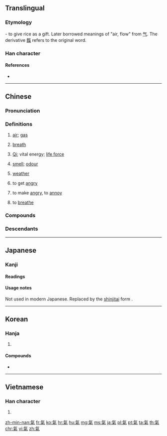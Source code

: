 {{also|气|気|炁}}
==Translingual==
{{Han simplified forms|氣|気|气}}

===Etymology===
{{Han compound|气|米|c1=p|c2=s|t2=rice|ls=psc}} - to give rice as a gift. Later borrowed meanings of "air, flow" from [[气]]. The derivative [[餼]] refers to the original word.

===Han character===
{{Han char|rn=84|rad=气|as=06|sn=10|four=80917|canj=ONFD|ids=⿹气米}}

====References====
* {{Han ref|kx=0599.120|dkj=17059|dj=0990.260|hdz=32011.140|uh=6C23|ud=27683|bh=AEF0|bd=44784}}

----

==Chinese==
{{zh-forms|s=气}}

===Pronunciation===
{{zh-pron
|m=qì
|ma=Zh-qì.ogg
|c=hei3
|h=pfs=hi
|md=ké
|mn=khì/khùi
|mn_note=khùi - vernacular, khì - literary
|w=2qi
|mc=y
|oc=y
|cat=n,v
}}

===Definitions===
{{zh-hanzi}}

# [[air]]; [[gas]]
#: {{zh-l|天然氣|natural gas}}
#: {{zh-usex|出去 透 透氣！|Go out to breathe fresh '''air'''!}}
#: {{zh-usex|輪胎 漏 '''氣''' 了。|The tire leaks '''air'''.}}
# [[breath]]
#: {{zh-usex|喘不過'''氣''' 來|to be out of '''breath'''}}
#: {{zh-usex|我 會 戰鬥 到 最后 一 口 '''氣'''。|I will fight to my last '''breath'''.}}
# {{lb|zh|Chinese philosophy}} [[qi|Qi]]; vital energy; [[life force]]
# [[smell]]; [[odour]]
#: {{zh-l|氣味|smell}}
#: {{zh-usex|把 廚炊 的 煙火 '''氣''' 從 衣服 上 去掉 是 很 難 的。|It is difficult to remove the '''smell''' of cooking from clothes.}}
# [[weather]]
#: {{zh-l|天氣|weather}}
# to get [[angry]]
#: {{zh-l|生氣|to get angry}}
# to make [[angry]], to [[annoy]]
#: {{zh-usex|別 '''氣''' 我！|Don't '''annoy''' me!}}
# to [[breathe]]

===Compounds===
{{der5
|{{zh-l|氣昂昂/气昂昂}}
|{{zh-l|氣泵/气泵}}
|{{zh-l|氣不打一處來/气不打一处来}}
|{{zh-l|氣不忿兒/气不忿儿}}
|{{zh-l|氣不公/气不公}}
|{{zh-l|氣不過/气不过}}
|{{zh-l|氣不平/气不平}}
|{{zh-l|氣沖沖/气冲冲}}
|{{zh-l|氣沖牛鬥/气冲牛斗}}
|{{zh-l|氣沖鬥牛/气冲斗牛}}
|{{zh-l|氣沖霄漢/气冲霄汉}}
|{{zh-l|氣喘/气喘}}
|{{zh-l|氣喘喘/气喘喘}}
|{{zh-l|氣喘吁吁/气喘吁吁}}
|{{zh-l|氣窗/气窗}}
|{{zh-l|氣錘/气锤}}
|{{zh-l|氣粗/气粗}}
|{{zh-l|氣墊/气垫}}
|{{zh-l|氣墊船/气垫船}}
|{{zh-l|氣度/气度}}
|{{zh-l|氣短/气短}}
|{{zh-l|氣閥/气阀}}
|{{zh-l|氣氛/气氛}}
|{{zh-l|氣忿忿/气忿忿}}
|{{zh-l|氣憤/气愤}}
|{{zh-l|氣概/气概}}
|{{zh-l|氣割/气割}}
|{{zh-l|氣功/气功}}
|{{zh-l|氣鼓鼓/气鼓鼓}}
|{{zh-l|氣管/气管}}
|{{zh-l|氣管炎/气管炎}}
|{{zh-l|氣貫長虹/气贯长虹}}
|{{zh-l|氣鍋/气锅}}
|{{zh-l|氣焊/气焊}}
|{{zh-l|氣哼哼/气哼哼}}
|{{zh-l|氣候/气候}}
|{{zh-l|氣呼呼/气呼呼}}
|{{zh-l|氣化/气化}}
|{{zh-l|氣話/气话}}
|{{zh-l|氣火/气火}}
|{{zh-l|氣急/气急}}
|{{zh-l|氣急敗壞/气急败坏}}
|{{zh-l|氣節/气节}}
|{{zh-l|氣井/气井}}
|{{zh-l|氣撅撅/气撅撅}}
|{{zh-l|氣絕/气绝}}
|{{zh-l|氣厥/气厥}}
|{{zh-l|氣孔/气孔}}
|{{zh-l|氣浪/气浪}}
|{{zh-l|氣類/气类}}
|{{zh-l|氣力/气力}}
|{{zh-l|氣量/气量}}
|{{zh-l|氣流/气流}}
|{{zh-l|氣脈/气脉}}
|{{zh-l|氣門/气门}}
|{{zh-l|氣門心/气门心}}
|{{zh-l|氣悶/气闷}}
|{{zh-l|氣囊/气囊}}
|{{zh-l|氣囔囔/气囔囔}}
|{{zh-l|氣惱/气恼}}
|{{zh-l|氣餒/气馁}}
|{{zh-l|氣逆/气逆}}
|{{zh-l|氣派/气派}}
|{{zh-l|氣泡/气泡}}
|{{zh-l|氣魄/气魄}}
|{{zh-l|氣槍/气枪}}
|{{zh-l|氣球/气球}}
|{{zh-l|氣兒不打一處來/气儿不打一处来}}
|{{zh-l|氣兒不順/气儿不顺}}
|{{zh-l|氣人/气人}}
|{{zh-l|氣嗓/气嗓}}
|{{zh-l|氣色/气色}}
|{{zh-l|氣盛/气盛}}
|{{zh-l|氣勢/气势}}
|{{zh-l|氣勢磅礴/气势磅礴}}
|{{zh-l|氣勢洶洶/气势汹汹}}
|{{zh-l|氣數/气数}}
|{{zh-l|氣態/气态}}
|{{zh-l|氣體/气体}}
|{{zh-l|氣田/气田}}
|{{zh-l|氣筒/气筒}}
|{{zh-l|氣頭上/气头上}}
|{{zh-l|氣團/气团}}
|{{zh-l|氣吞山河/气吞山河}}
|{{zh-l|氣味/气味}}
|{{zh-l|氣溫/气温}}
|{{zh-l|氣息/气息}}
|{{zh-l|氣息奄奄/气息奄奄}}
|{{zh-l|氣象/气象}}
|{{zh-l|氣象臺/气象台}}
|{{zh-l|氣象萬千/气象万千}}
|{{zh-l|氣象學/气象学}}
|{{zh-l|氣象站/气象站}}
|{{zh-l|氣性/气性}}
|{{zh-l|氣洶洶/气汹汹}}
|{{zh-l|氣胸/气胸}}
|{{zh-l|氣咻咻/气咻咻}}
|{{zh-l|氣籲籲/气吁吁}}
|{{zh-l|氣虛/气虚}}
|{{zh-l|氣壓/气压}}
|{{zh-l|氣壓表/气压表}}
|{{zh-l|氣眼/气眼}}
|{{zh-l|氣焰/气焰}}
|{{zh-l|氣宇/气宇}}
|{{zh-l|氣運/气运}}
|{{zh-l|氣韻/气韵}}
|{{zh-l|氣質/气质}}
|{{zh-l|氣壯山河/气壮山河}}
}}

===Descendants===
{{Sinoxenic-word|氣|s=気|き|기|khí}}

{{zh-cat|Elementary|Intermediate}}

----

==Japanese==

===Kanji===
{{ja-kanji|grade=|rs=气06|style=ky|shin=気}}

====Readings====
{{ja-readings
|goon=[[け]] (ke)
|kanon=[[き]] (ki)
|kun={{qualifier|rare}} [[いき]] (iki)
}}

====Usage notes====
Not used in modern Japanese. Replaced by the [[新字体#Japanese|shinjitai]] form {{m|ja|気}}.

----

==Korean==

===Hanja===
{{ko-hanja|hangeul=기|eumhun=|mr=ki|y=ki}}

# {{defn|lang=ko|sort=气06}}

====Compounds====
* {{l|ko|感氣|tr=[[감기]], gamgi}}

----

==Vietnamese==

===Han character===
{{vi-hantu|[[khí]]|rs=气06}}

# {{defn|lang=vi|sort=气06}}

[[zh-min-nan:氣]]
[[fr:氣]]
[[ko:氣]]
[[hr:氣]]
[[hu:氣]]
[[mg:氣]]
[[ms:氣]]
[[ja:氣]]
[[pl:氣]]
[[pt:氣]]
[[ta:氣]]
[[th:氣]]
[[chr:氣]]
[[vi:氣]]
[[zh:氣]]